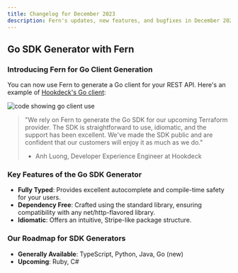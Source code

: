 ```yaml
---
title: Changelog for December 2023
description: Fern's updates, new features, and bugfixes in December 2023. 
---
```


## Go SDK Generator with Fern

### Introducing Fern for Go Client Generation

You can now use Fern to generate a Go client for your REST API. Here's an example of [Hookdeck's Go client](https://github.com/hookdeck/hookdeck-go-sdk):

![code showing go client use](https://substackcdn.com/image/fetch/w_1456,c_limit,f_webp,q_auto:good,fl_progressive:steep/https%3A%2F%2Fsubstack-post-media.s3.amazonaws.com%2Fpublic%2Fimages%2Fc119fc6b-3de3-43a1-bd62-04e89f07dd30_1512x1016.png)

> "We rely on Fern to generate the Go SDK for our upcoming Terraform provider. The SDK is straightforward to use, idiomatic, and the support has been excellent. We've made the SDK public and are confident that our customers will enjoy it as much as we do."
> - Anh Luong, Developer Experience Engineer at Hookdeck

### Key Features of the Go SDK Generator

- **Fully Typed**: Provides excellent autocomplete and compile-time safety for your users.
- **Dependency Free**: Crafted using the standard library, ensuring compatibility with any net/http-flavored library.
- **Idiomatic**: Offers an intuitive, Stripe-like package structure.

### Our Roadmap for SDK Generators

- **Generally Available**: TypeScript, Python, Java, Go (new)
- **Upcoming**: Ruby, C#
